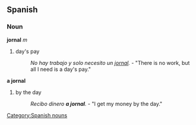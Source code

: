 == Spanish == 
=== Noun === 
'''jornal''' ''m'' 
# day's pay 
#: ''No hay trabajo y solo necesito un [[jornal]].'' - "There is no work, but all I need is a day's pay."
'''a jornal'''
# by the day
#: ''Recibo dinero '''a jornal'''.'' - "I get my money by the day."
[[Category:Spanish nouns]]